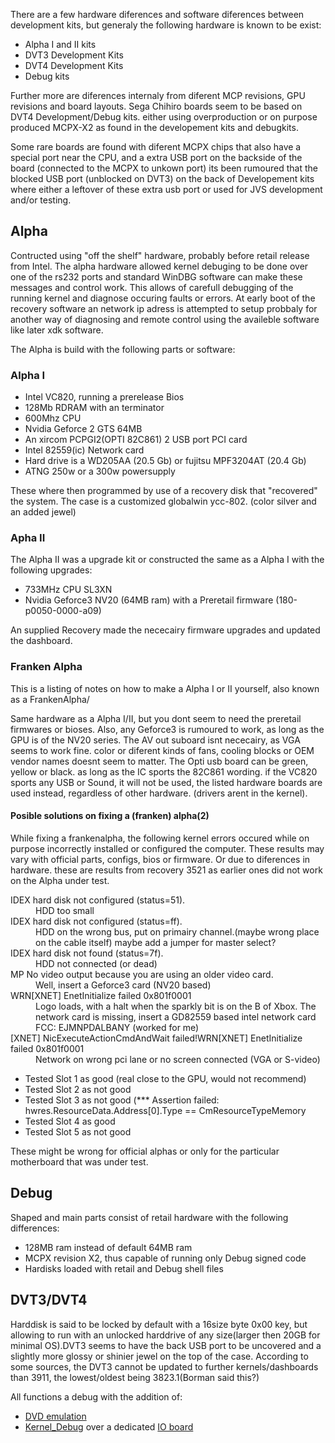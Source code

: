 There are a few hardware diferences and software diferences between development kits, but generaly the following hardware is known to be exist:
* Alpha I and II kits
* DVT3 Development Kits
* DVT4 Development Kits
* Debug kits

Further more are diferences internaly from diferent MCP revisions, GPU revisions and board layouts. Sega Chihiro boards seem to be based on DVT4 Development/Debug kits. either using overproduction or on purpose produced MCPX-X2 as found in the developement kits and debugkits.

Some rare boards are found with diferent MCPX chips that also have a special port near the CPU, and a extra USB port on the backside of the board (connected to the MCPX to unkown port) its been rumoured that the blocked USB port (unblocked on DVT3) on the back of Developement kits where either a leftover of these extra usb port or used for JVS development and/or testing. 

== Alpha ==
{{FIXME| needs checking with real ALpha 1 and 2}}
Contructed using "off the shelf" hardware, probably before retail release from Intel. 
The alpha hardware allowed kernel debuging to be done over one of the rs232 ports and standard WinDBG software can make these messages and control work.
This allows of carefull debugging of the running kernel and diagnose occuring faults or errors. At early boot of the recovery software an network ip adress is attempted to setup probbaly for another way of diagnosing and remote control using the availeble software like later xdk software.

The Alpha is build with the following parts or software:
=== Alpha I ===
* Intel VC820, running a prerelease Bios
* 128Mb RDRAM with an terminator
* 600Mhz CPU
* Nvidia Geforce 2 GTS 64MB
* An xircom PCPGI2(OPTI 82C861) 2 USB port PCI card 
* Intel 82559(ic) Network card {{FIXME}}
* Hard drive is a WD205AA (20.5 Gb) or fujitsu MPF3204AT (20.4 Gb)
* ATNG 250w or a 300w powersupply

These where then programmed by use of a recovery disk that "recovered" the system.
The case is a customized globalwin ycc-802. (color silver and an added jewel)

=== Apha II ===
The Alpha II was a upgrade kit or constructed the same as a Alpha I with the following upgrades:
* 733MHz CPU SL3XN
* Nvidia Geforce3 NV20 (64MB ram) with a Preretail firmware (180-p0050-0000-a09)

An supplied Recovery made the nececairy firmware upgrades{{citation needed}} and updated the dashboard.

=== Franken Alpha ===
This is a listing of notes on how to make a Alpha I or II yourself, also known as a FrankenAlpha/

Same hardware as a Alpha I/II, but you dont seem to need the preretail firmwares or bioses.
Also, any Geforce3 is rumoured to work, as long as the GPU is of the NV20 series. The AV out suboard isnt nececairy, as VGA seems to work fine. color or diferent kinds of fans, cooling blocks or OEM vendor names doesnt seem to matter.
The Opti usb board can be green, yellow or black. as long as the IC sports the 82C861 wording.
if the VC820 sports any USB or Sound, it will not be used, the listed hardware boards are used instead, regardless of other hardware. (drivers arent in the kernel).

==== Posible solutions on fixing a (franken) alpha(2) ====
While fixing a frankenalpha, the following kernel errors occured while on purpose incorrectly installed or configured the computer.
These results may vary with official parts, configs, bios or firmware. Or due to diferences in hardware.
these are results from recovery 3521 as earlier ones did not work on the Alpha under test.

;IDEX hard disk not configured (status=51).
:HDD too small
;IDEX hard disk not configured (status=ff).
:HDD on the wrong bus, put on primairy channel.(maybe wrong place on the cable itself) maybe add a jumper for master select?
;IDEX hard disk not found (status=7f).
:HDD not connected (or dead)
;MP No video output because you are using an older video card.
:Well, insert a Geforce3 card (NV20 based)
;WRN[XNET] EnetInitialize failed 0x801f0001
:Logo loads, with a halt when the sparkly bit is on the B of Xbox. The network card is missing, insert a GD82559 based intel network card FCC: EJMNPDALBANY (worked for me)
;[XNET] NicExecuteActionCmdAndWait failed!WRN[XNET] EnetInitialize failed 0x801f0001
:Network on wrong pci lane or no screen connected (VGA or S-video)
* Tested Slot 1 as good (real close to the GPU, would not recommend)
* Tested Slot 2 as not good
* Tested Slot 3 as not good (*** Assertion failed: hwres.ResourceData.Address[0].Type == CmResourceTypeMemory
* Tested Slot 4 as good
* Tested Slot 5 as not good

These might be wrong for official alphas or only for the particular motherboard that was under test.

== Debug ==
Shaped and main parts consist of retail hardware with the following differences:
* 128MB ram instead of default 64MB ram
* MCPX revision X2, thus capable of running only Debug signed code{{FIXME|reason= can it still run retail code?}}
* Hardisks loaded with retail and Debug shell files

== DVT3/DVT4 ==
Harddisk is said to be locked by default with a 16size byte 0x00 key, but allowing to run with an unlocked harddrive of any size(larger then 20GB{{citation needed}} for minimal OS).DVT3 seems to have the back USB port to be uncovered and a slightly more glossy or shinier jewel on the top of the case. According to some sources, the DVT3 cannot be updated to further kernels/dashboards than 3911, the lowest/oldest being 3823.1(Borman said this?){{citation needed}}

All functions a debug with the addition of:
* [[DVD_Emulator | DVD emulation]]
* [[Kernel Debugging | Kernel_Debug]] over a dedicated [[Super_I/O | IO board ]]